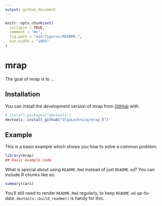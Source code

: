 ```yaml
---
output: github_document
---
```


<!-- README.md is generated from README.Rmd. Please edit that file -->

```r
knitr::opts_chunk$set(
  collapse = TRUE,
  comment = "#>",
  fig.path = "man/figures/README-",
  out.width = "100%"
)
```

# mrap

<!-- badges: start -->
<!-- badges: end -->

The goal of mrap is to ...

## Installation

You can install the development version of mrap from [GitHub](https://github.com/) with:

``` r
# install.packages("devtools")
devtools::install_github("OlgaLezhnina/mrap_R")
```

## Example

This is a basic example which shows you how to solve a common problem:

```r
library(mrap)
## basic example code
```

What is special about using `README.Rmd` instead of just `README.md`? You can include R chunks like so:

```r
summary(cars)
```

You'll still need to render `README.Rmd` regularly, to keep `README.md` up-to-date. `devtools::build_readme()` is handy for this.

